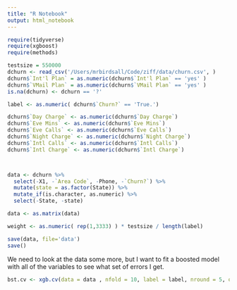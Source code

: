 ```yaml
---
title: "R Notebook"
output: html_notebook
---
```



```r
require(tidyverse)
require(xgboost)
require(methods)
```



```r

testsize = 550000
dchurn <- read_csv('/Users/mrbirdsall/Code/ziff/data/churn.csv', )
dchurn$`Int'l Plan` = as.numeric(dchurn$`Int'l Plan` == 'yes' )
dchurn$`VMail Plan` = as.numeric(dchurn$`VMail Plan` == 'yes' )
is.na(dchurn) <- dchurn == '?'

label <- as.numeric( dchurn$`Churn?` == 'True.')

dchurn$`Day Charge` <- as.numeric(dchurn$`Day Charge`)
dchurn$`Eve Mins` <- as.numeric(dchurn$`Eve Mins`)
dchurn$`Eve Calls` <- as.numeric(dchurn$`Eve Calls`)
dchurn$`Night Charge` <- as.numeric(dchurn$`Night Charge`)
dchurn$`Intl Calls` <- as.numeric(dchurn$`Intl Calls`)
dchurn$`Intl Charge` <- as.numeric(dchurn$`Intl Charge`)



data <- dchurn %>%
  select(-X1, -`Area Code`, -Phone, -`Churn?`) %>%
  mutate(state = as.factor(State)) %>%
  mutate_if(is.character, as.numeric) %>%
  select(-State, -state)

data <- as.matrix(data)

weight <- as.numeric( rep(1,3333) ) * testsize / length(label)

save(data, file='data')
save()
```

We need to look at the data some more, but I want to fit a boosted model with all of the variables to see what set of errors I get.

```r
bst.cv <- xgb.cv(data = data , nfold = 10, label = label, nround = 5, objective = 'binary:logistic', eval_metric = 'auc')
```

